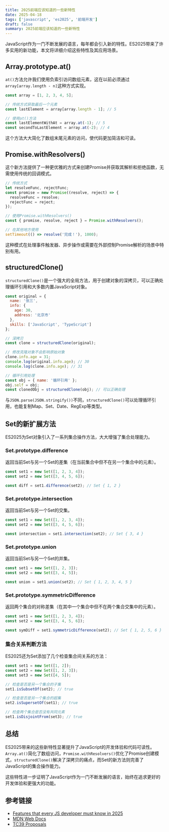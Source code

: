 ```yaml
---
title: 2025前端应该知道的一些新特性
date: 2025-04-18
tags: ['javascript', 'es2025', '前端开发']
draft: false
summary: 2025前端应该知道的一些新特性
---
```


JavaScript作为一门不断发展的语言，每年都会引入新的特性。ES2025带来了许多实用的新功能，本文将详细介绍这些特性及其应用场景。

## Array.prototype.at()

`at()`方法允许我们使用负索引访问数组元素，这在以前必须通过`array[array.length - n]`这种方式实现。

```javascript
const array = [1, 2, 3, 4, 5];

// 传统方式获取最后一个元素
const lastElement = array[array.length - 1]; // 5

// 使用at()方法
const lastElementWithAt = array.at(-1); // 5
const secondToLastElement = array.at(-2); // 4
```

这个方法大大简化了数组末尾元素的访问，使代码更加简洁和可读。

## Promise.withResolvers()

这个新方法提供了一种更优雅的方式来创建Promise并获取其解析和拒绝函数，无需使用传统的回调模式。

```javascript
// 传统方式
let resolveFunc, rejectFunc;
const promise = new Promise((resolve, reject) => {
  resolveFunc = resolve;
  rejectFunc = reject;
});

// 使用Promise.withResolvers()
const { promise, resolve, reject } = Promise.withResolvers();

// 在其他地方使用
setTimeout(() => resolve('完成！'), 1000);
```

这种模式在处理事件触发器、异步操作或需要在外部控制Promise解析的场景中特别有用。

## structuredClone()

`structuredClone()`是一个强大的全局方法，用于创建对象的深拷贝，可以正确处理循环引用和大多数内置JavaScript对象。

```javascript
const original = {
  name: '张三',
  info: {
    age: 30,
    address: '北京市'
  },
  skills: ['JavaScript', 'TypeScript']
};

// 深拷贝
const clone = structuredClone(original);

// 修改克隆对象不会影响原始对象
clone.info.age = 31;
console.log(original.info.age); // 30
console.log(clone.info.age); // 31

// 循环引用处理
const obj = { name: '循环引用' };
obj.self = obj;
const clonedObj = structuredClone(obj); // 可以正确处理
```

与`JSON.parse(JSON.stringify())`不同，`structuredClone()`可以处理循环引用，也能复制Map、Set、Date、RegExp等类型。

## Set的新扩展方法

ES2025为Set对象引入了一系列集合操作方法，大大增强了集合处理能力。

### Set.prototype.difference

返回当前Set与另一个Set的差集（在当前集合中但不在另一个集合中的元素）。

```javascript
const set1 = new Set([1, 2, 3, 4]);
const set2 = new Set([3, 4, 5, 6]);

const diff = set1.difference(set2); // Set { 1, 2 }
```

### Set.prototype.intersection

返回当前Set与另一个Set的交集。

```javascript
const set1 = new Set([1, 2, 3, 4]);
const set2 = new Set([3, 4, 5, 6]);

const intersection = set1.intersection(set2); // Set { 3, 4 }
```

### Set.prototype.union

返回当前Set与另一个Set的并集。

```javascript
const set1 = new Set([1, 2, 3]);
const set2 = new Set([3, 4, 5]);

const union = set1.union(set2); // Set { 1, 2, 3, 4, 5 }
```

### Set.prototype.symmetricDifference

返回两个集合的对称差集（在其中一个集合中但不在两个集合交集中的元素）。

```javascript
const set1 = new Set([1, 2, 3, 4]);
const set2 = new Set([3, 4, 5, 6]);

const symDiff = set1.symmetricDifference(set2); // Set { 1, 2, 5, 6 }
```

### 集合关系判断方法

ES2025还为Set添加了几个检查集合间关系的方法：

```javascript
const set1 = new Set([1, 2]);
const set2 = new Set([1, 2, 3]);
const set3 = new Set([4, 5]);

// 检查是否是另一个集合的子集
set1.isSubsetOf(set2); // true

// 检查是否是另一个集合的超集
set2.isSupersetOf(set1); // true

// 检查两个集合是否没有共同元素
set1.isDisjointFrom(set3); // true
```

## 总结

ES2025带来的这些新特性显著提升了JavaScript的开发体验和代码可读性。`Array.at()`简化了数组访问，`Promise.withResolvers()`优化了Promise创建模式，`structuredClone()`解决了深拷贝的痛点，而Set的新方法则完善了JavaScript的集合操作能力。

这些特性进一步证明了JavaScript作为一门不断发展的语言，始终在追求更好的开发体验和更强大的功能。

## 参考链接

- [Features that every JS developer must know in 2025](https://waspdev.com/articles/2025-04-06/features-that-every-js-developer-must-know-in-2025)
- [MDN Web Docs](https://developer.mozilla.org/zh-CN/)
- [TC39 Proposals](https://github.com/tc39/proposals)

